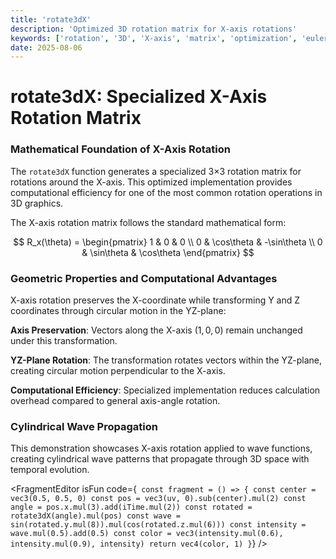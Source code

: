 ```yaml
---
title: 'rotate3dX'
description: 'Optimized 3D rotation matrix for X-axis rotations'
keywords: ['rotation', '3D', 'X-axis', 'matrix', 'optimization', 'euler']
date: 2025-08-06
---
```



# rotate3dX: Specialized X-Axis Rotation Matrix

### Mathematical Foundation of X-Axis Rotation

The `rotate3dX` function generates a specialized 3×3 rotation matrix for rotations around the X-axis. This optimized implementation provides computational efficiency for one of the most common rotation operations in 3D graphics.

The X-axis rotation matrix follows the standard mathematical form:

$$
R_x(\theta) = \begin{pmatrix}
1 & 0 & 0 \\
0 & \cos\theta & -\sin\theta \\
0 & \sin\theta & \cos\theta
\end{pmatrix}
$$

### Geometric Properties and Computational Advantages

X-axis rotation preserves the X-coordinate while transforming Y and Z coordinates through circular motion in the YZ-plane:

**Axis Preservation**: Vectors along the X-axis $(1,0,0)$ remain unchanged under this transformation.

**YZ-Plane Rotation**: The transformation rotates vectors within the YZ-plane, creating circular motion perpendicular to the X-axis.

**Computational Efficiency**: Specialized implementation reduces calculation overhead compared to general axis-angle rotation.

### Cylindrical Wave Propagation

This demonstration showcases X-axis rotation applied to wave functions, creating cylindrical wave patterns that propagate through 3D space with temporal evolution.

<FragmentEditor
        isFun
        code={`
const fragment = () => {
    const center = vec3(0.5, 0.5, 0)
    const pos = vec3(uv, 0).sub(center).mul(2)
    const angle = pos.x.mul(3).add(iTime.mul(2))
    const rotated = rotate3dX(angle).mul(pos)
    const wave = sin(rotated.y.mul(8)).mul(cos(rotated.z.mul(6)))
    const intensity = wave.mul(0.5).add(0.5)
    const color = vec3(intensity.mul(0.6), intensity.mul(0.9), intensity)
    return vec4(color, 1)
}`}
/>
